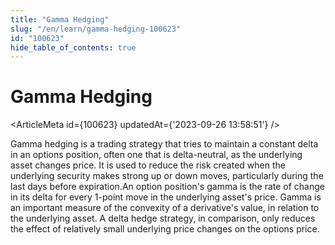 ```yaml
---
title: "Gamma Hedging"
slug: "/en/learn/gamma-hedging-100623"
id: "100623"
hide_table_of_contents: true
---
```



# Gamma Hedging

<ArticleMeta id={100623} updatedAt={'2023-09-26 13:58:51'} />
<div className='border-solid border-b border-t-0 my-4 border-[var(--ifm-color-gray-300)]' />

Gamma hedging is a trading strategy that tries to maintain a constant delta in an options position, often one that is delta-neutral, as the underlying asset changes price. It is used to reduce the risk created when the underlying security makes strong up or down moves, particularly during the last days before expiration.An option position's gamma is the rate of change in its delta for every 1-point move in the underlying asset's price. Gamma is an important measure of the convexity of a derivative's value, in relation to the underlying asset. A delta hedge strategy, in comparison, only reduces the effect of relatively small underlying price changes on the options price.
